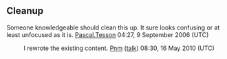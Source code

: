 <article id="6909519" title=Talk:Debt-to-capital ratio>
	<talkpage id="6909519" title="Talk:Debt-to-capital ratio">
{{WikiProject Finance|class=stub|importance=low}}
{{WikiProject Investment|class=stub|importance=mid}}

==Cleanup==
Someone knowledgeable should clean this up. It sure looks confusing or at least unfocused as it is. [[User:Pascal.Tesson|Pascal.Tesson]] 04:27, 9 September 2006 (UTC)

: I rewrote the existing content. [[User:Pnm|Pnm]] ([[User talk:Pnm|talk]]) 08:30, 16 May 2010 (UTC)
	</talkpage>
</article>